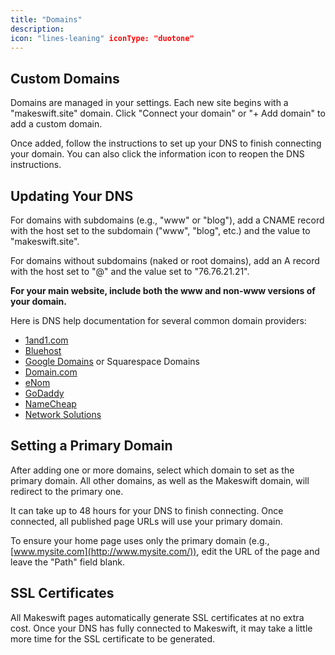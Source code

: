 ```yaml
---
title: "Domains"
description:
icon: "lines-leaning" iconType: "duotone"
---
```


## **Custom Domains**

Domains are managed in your settings. Each new site begins with a "makeswift.site" domain. Click "Connect your domain" or "+ Add domain" to add a custom domain.

Once added, follow the instructions to set up your DNS to finish connecting your domain. You can also click the information icon to reopen the DNS instructions.

## **Updating Your DNS**

For domains with subdomains (e.g., "www" or "blog"), add a CNAME record with the host set to the subdomain ("www", "blog", etc.) and the value to "makeswift.site".

For domains without subdomains (naked or root domains), add an A record with the host set to "@" and the value set to "76.76.21.21".

**For your main website, include both the www and non-www versions of your domain.**

Here is DNS help documentation for several common domain providers:

- [1and1.com](https://www.ionos.com/help/domains/dns-settings/#acc2685)
- [Bluehost](https://my.bluehost.com/hosting/help/dns-management-add-edit-or-delete-dns-entries)
- [Google Domains](https://support.google.com/a/answer/47283?hl=en) or Squarespace Domains
- [Domain.com](https://www.domain.com/help/article/dns-management-how-to-update-dns-records)
- [eNom](https://help.enom.com/hc/en-us/articles/115000474012-How-to-Change-DNS-Host-Records)
- [GoDaddy](https://www.godaddy.com/help/view-my-dns-settings-19182)
- [NameCheap](https://www.namecheap.com/support/knowledgebase/article.aspx/434/2237/how-do-i-set-up-host-records-for-a-domain)
- [Network Solutions](https://www.networksolutions.com/support/how-to-manage-advanced-dns-records/)

## **Setting a Primary Domain**

After adding one or more domains, select which domain to set as the primary domain. All other domains, as well as the Makeswift domain, will redirect to the primary one.

It can take up to 48 hours for your DNS to finish connecting. Once connected, all published page URLs will use your primary domain.

To ensure your home page uses only the primary domain (e.g., [www.mysite.com](http://www.mysite.com/)), edit the URL of the page and leave the "Path" field blank.

## **SSL Certificates**

All Makeswift pages automatically generate SSL certificates at no extra cost. Once your DNS has fully connected to Makeswift, it may take a little more time for the SSL certificate to be generated.
